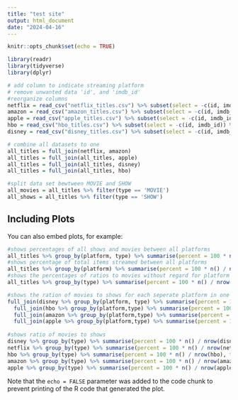 ---
title: "test site"
output: html_document
date: "2024-04-16"
---

```{r setup, include=FALSE,echo=FALSE}
knitr::opts_chunk$set(echo = TRUE)
```


```{r }
library(readr)
library(tidyverse)
library(dplyr)

# add column to indicate streaming platform
# remove unwanted data 'id', and 'imdb_id'
#reorganize columns
netflix = read_csv("netflix_titles.csv") %>% subset(select = -c(id, imdb_id)) %>% mutate(platform = 'Netflix') %>% select(platform, everything())
amazon = read_csv("amazon_titles.csv") %>% subset(select = -c(id, imdb_id)) %>% mutate(platform = 'Amazon') %>% select(platform, everything())
apple = read_csv("apple_titles.csv") %>% subset(select = -c(id, imdb_id)) %>% mutate(platform = 'Apple TV') %>% select(platform, everything())
hbo = read_csv("hbo_titles.csv") %>% subset(select = -c(id, imdb_id)) %>% mutate(platform = 'HBO Max') %>% select(platform, everything())
disney = read_csv("disney_titles.csv") %>% subset(select = -c(id, imdb_id)) %>% mutate(platform = 'Disney') %>% select(platform, everything())

# combine all datasets to one
all_titles = full_join(netflix, amazon)
all_titles = full_join(all_titles, apple)
all_titles = full_join(all_titles, disney)
all_titles = full_join(all_titles, hbo)

#split data set bewtween MOVIE and SHOW
all_movies = all_titles %>% filter(type == 'MOVIE')
all_shows = all_titles %>% filter(type == 'SHOW')
```

## Including Plots

You can also embed plots, for example:

```{r pressure, echo=FALSE}
#shows percentages of all shows and movies between all platforms 
all_titles %>% group_by(platform, type) %>% summarise(percent = 100 * n() / nrow(all_titles), total = n(), .groups = 'drop')
#shows percentage of total items streamed between all platforms
all_titles %>% group_by(platform) %>% summarise(percent = 100 * n() / nrow(all_titles), total = n())
#shows the percentages of ratios to movies without regard for platform
all_titles %>% group_by(type) %>% summarise(percent = 100 * n() / nrow(all_titles), total = n())

#shows the ration of movies to shows for each seperate platform in one table
full_join(disney %>% group_by(platform, type) %>% summarise(percent = 100 * n() / nrow(disney), total = n(), .groups = 'drop'), netflix %>% group_by(platform, type) %>% summarise(percent = 100 * n() / nrow(netflix), total = n(), .groups = 'drop')) %>%
  full_join(hbo %>% group_by(platform,type) %>% summarise(percent = 100 * n() / nrow(hbo), total = n(), .groups = 'drop')) %>%
  full_join(amazon %>% group_by(platform,type) %>% summarise(percent = 100 * n() / nrow(amazon), total = n(), .groups = 'drop')) %>%
  full_join(apple %>% group_by(platform,type) %>% summarise(percent = 100 * n() / nrow(apple), total = n(), .groups = 'drop'))
  
#shows ratio of movies to shows
disney %>% group_by(type) %>% summarise(percent = 100 * n() / nrow(disney), total = n())
netflix %>% group_by(type) %>% summarise(percent = 100 * n() / nrow(netflix), total = n())
hbo %>% group_by(type) %>% summarise(percent = 100 * n() / nrow(hbo), total = n())
amazon %>% group_by(type) %>% summarise(percent = 100 * n() / nrow(amazon), total = n())
apple %>% group_by(type) %>% summarise(percent = 100 * n() / nrow(apple), total = n())


```

Note that the `echo = FALSE` parameter was added to the code chunk to prevent printing of the R code that generated the plot.
